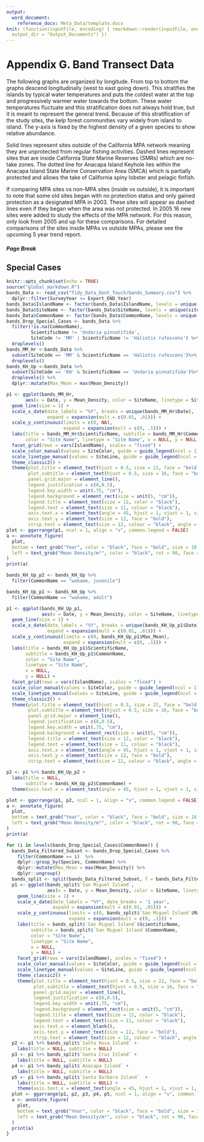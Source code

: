 ```yaml
---
output: 
  word_document:
    reference_docx: Meta_Data/template.docx
knit: (function(inputFile, encoding) { rmarkdown::render(inputFile, encoding = encoding,
  output_dir = "Output_Documents") })
---
```

# Appendix G. Band Transect Data

The following graphs are organized by longitude. From top to bottom the graphs descend longitudinally (west to east going down). This stratifies the islands by typical water temperatures and puts the coldest water at the top and progressively warmer water towards the bottom. These water temperatures fluctuate and this stratification does not always hold true, but it is meant to represent the general trend. Because of this stratification of the study sites, the kelp forest communities vary widely from island to island. The y-axis is fixed by the highest density of a given species to show relative abundance. 

Solid lines represent sites outside of the California MPA network meaning they are unprotected from regular fishing activities. Dashed lines represent sites that are inside California State Marine Reserves (SMRs) which are no-take zones. The dotted line for Anacapa Island Keyhole lies within the Anacapa Island State Marine Conservation Area (SMCA) which is partially protected and allows the take of California spiny lobster and pelagic finfish. 

If comparing MPA sites vs non-MPA sites (inside vs outside), it is important to note that some old sites began with no protection status and only gained protection as a designated MPA in 2003. These sites will appear as dashed lines even if they began when the area was not protected. In 2005 16 new sites were added to study the effects of the MPA network. For this reason, only look from 2005 and up for these comparisons. For detailed comparisons of the sites inside MPAs vs outside MPAs, please see the upcoming 5 year trend report. 

##### Page Break
## Special Cases

```r
knitr::opts_chunk$set(echo = TRUE)
source("global_markdown.R")
bands_Data <- read_csv("Tidy_Data_Dont_Touch/bands_Summary.csv") %>% 
  dplyr::filter(SurveyYear <= Export_END_Year)
bands_Data$IslandName <- factor(bands_Data$IslandName, levels = unique(siteInfo1$IslandName))
bands_Data$SiteName <- factor(bands_Data$SiteName, levels = unique(siteInfo1$SiteName))
bands_Data$CommonName <- factor(bands_Data$CommonName, levels = unique(bands_Data$CommonName))
bands_Drop_Special_Cases <- bands_Data %>% 
  filter(!is.na(CommonName),
         ScientificName != 'Undaria pinnatifida',
         SiteCode != 'MM' | ScientificName != 'Haliotis rufescens') %>%
  droplevels()
bands_MM_Hr <-bands_Data %>% 
  subset(SiteCode == 'MM' & ScientificName == 'Haliotis rufescens')%>%
  droplevels()
bands_KH_Up <-bands_Data %>% 
  subset(SiteCode == 'KH' & ScientificName == 'Undaria pinnatifida')%>%
  droplevels() %>% 
  dplyr::mutate(Max_Mean = max(Mean_Density))
```
```r
p1 <- ggplot(bands_MM_Hr,
       aes(x = Date, y = Mean_Density, color = SiteName, linetype = SiteName)) + 
  geom_line(size = 1) +
  scale_x_date(date_labels = "%Y", breaks = unique(bands_MM_Hr$Date),
               expand = expansion(mult = c(0.01, .01))) +
  scale_y_continuous(limits = c(0, NA), 
                     expand = expansion(mult = c(0, .1))) +
  labs(title = bands_MM_Hr$ScientificName, subtitle = bands_MM_Hr$CommonName,
       color = "Site Name", linetype = "Site Name", x = NULL, y = NULL) +
  facet_grid(rows = vars(IslandName), scales = "fixed") +
  scale_color_manual(values = SiteColor, guide = guide_legend(ncol = 1)) +
  scale_linetype_manual(values = SiteLine, guide = guide_legend(ncol = 1)) +
  theme_classic2() +
  theme(plot.title = element_text(hjust = 0.5, size = 22, face = "bold.italic"),
        plot.subtitle = element_text(hjust = 0.5, size = 16, face = "bold"),legend.position = "right",
        panel.grid.major = element_line(),
        legend.justification = c(0,0.5),
        legend.key.width = unit(.75, "cm"),
        legend.background = element_rect(size = unit(5, "cm")),
        legend.title = element_text(size = 12, color = "black"),
        legend.text = element_text(size = 11, colour = "black"),
        axis.text.x = element_text(angle = 45, hjust = 1, vjust = 1, size = 12, face = "bold"),
        axis.text.y = element_text(size = 12, face = "bold"),
        strip.text = element_text(size = 12, colour = "black", angle = 90))
plot <- ggarrange(p1, ncol = 1, align = "v", common.legend = FALSE)
a <- annotate_figure(
  plot,
  bottom = text_grob("Year", color = "black", face = "bold", size = 18, hjust = .4, x = .4),
  left = text_grob("Mean Density/m²", color = "black", rot = 90, face = "bold", size = 18)
)
print(a)
```
```r
bands_KH_Up_p2 <- bands_KH_Up %>% 
  filter(CommonName == "wakame, juvenile")

bands_KH_Up_p1 <- bands_KH_Up %>% 
  filter(CommonName == "wakame, adult")

p1 <- ggplot(bands_KH_Up_p1,
             aes(x = Date, y = Mean_Density, color = SiteName, linetype = SiteName)) + 
  geom_line(size = 1) +
  scale_x_date(date_labels = "%Y", breaks = unique(bands_KH_Up_p1$Date),
               expand = expansion(mult = c(0.01, .01))) +
  scale_y_continuous(limits = c(0, bands_KH_Up_p1$Max_Mean), 
                     expand = expansion(mult = c(0, .1))) +
  labs(title = bands_KH_Up_p1$ScientificName,  
       subtitle = bands_KH_Up_p1$CommonName,
       color = "Site Name",
       linetype = "Site Name",
       x = NULL,
       y = NULL) +
  facet_grid(rows = vars(IslandName), scales = "fixed") +
  scale_color_manual(values = SiteColor, guide = guide_legend(ncol = 1)) +
  scale_linetype_manual(values = SiteLine, guide = guide_legend(ncol = 1)) +
  theme_classic2() +
  theme(plot.title = element_text(hjust = 0.5, size = 22, face = "bold.italic"),
        plot.subtitle = element_text(hjust = 0.5, size = 16, face = "bold"),legend.position = "right",
        panel.grid.major = element_line(),
        legend.justification = c(0,0.5),
        legend.key.width = unit(.75, "cm"),
        legend.background = element_rect(size = unit(5, "cm")),
        legend.title = element_text(size = 12, color = "black"),
        legend.text = element_text(size = 11, colour = "black"),
        axis.text.x = element_text(angle = 45, hjust = 1, vjust = 1, size = 12, face = "bold"),
        axis.text.y = element_text(size = 12, face = "bold"),
        strip.text = element_text(size = 12, colour = "black", angle = 90))

p2 <- p1 %+% bands_KH_Up_p2 +
  labs(title = NULL,
       subtitle = bands_KH_Up_p2$CommonName) +
  theme(axis.text.x = element_text(angle = 45, hjust = 1, vjust = 1, size = 12, face = "bold"))

plot <- ggarrange(p1, p2, ncol = 1, align = "v", common.legend = FALSE)
a <- annotate_figure(
  plot,
  bottom = text_grob("Year", color = "black", face = "bold", size = 18, hjust = .4, x = .4),
  left = text_grob("Mean Density/m²", color = "black", rot = 90, face = "bold", size = 18)
)
print(a)

```
```r
for (i in levels(bands_Drop_Special_Cases$CommonName)) {
  bands_Data_Filtered_Subset <- bands_Drop_Special_Cases %>%
    filter(CommonName == i)  %>% 
    dplyr::group_by(Species, CommonName) %>% 
    dplyr::mutate(Max_Mean = max(Mean_Density)) %>% 
    dplyr::ungroup() 
  bands_split <- split(bands_Data_Filtered_Subset, f = bands_Data_Filtered_Subset$IslandName) 
  p1 <- ggplot(bands_split$`San Miguel Island`,
               aes(x = Date, y = Mean_Density, color = SiteName, linetype = SiteName)) + 
    geom_line(size = 1) +
    scale_x_date(date_labels = "%Y", date_breaks = '1 year',
                 expand = expansion(mult = c(0.01, .01))) +
    scale_y_continuous(limits = c(0, bands_split$`San Miguel Island`$Max_Mean), 
                       expand = expansion(mult = c(0, .1))) +
    labs(title = bands_split$`San Miguel Island`$ScientificName,  
         subtitle = bands_split$`San Miguel Island`$CommonName,
         color = "Site Name",
         linetype = "Site Name",
         x = NULL,
         y = NULL) +
    facet_grid(rows = vars(IslandName), scales = "fixed") +
    scale_color_manual(values = SiteColor, guide = guide_legend(ncol = 1)) +
    scale_linetype_manual(values = SiteLine, guide = guide_legend(ncol = 1)) +
    theme_classic2() +
    theme(plot.title = element_text(hjust = 0.5, size = 22, face = "bold.italic"),
          plot.subtitle = element_text(hjust = 0.5, size = 16, face = "bold"),legend.position = "right",
          panel.grid.major = element_line(),
          legend.justification = c(0,0.5),
          legend.key.width = unit(.75, "cm"),
          legend.background = element_rect(size = unit(5, "cm")),
          legend.title = element_text(size = 12, color = "black"),
          legend.text = element_text(size = 11, colour = "black"),
          axis.text.x = element_blank(),
          axis.text.y = element_text(size = 12, face = "bold"),
          strip.text = element_text(size = 12, colour = "black", angle = 90))
  p2 <- p1 %+% bands_split$`Santa Rosa Island` +
    labs(title = NULL, subtitle = NULL)
  p3 <- p1 %+% bands_split$`Santa Cruz Island` +
    labs(title = NULL, subtitle = NULL)
  p4 <- p1 %+% bands_split$`Anacapa Island` +
    labs(title = NULL, subtitle = NULL)
  p5 <- p1 %+% bands_split$`Santa Barbara Island`  +
    labs(title = NULL, subtitle = NULL) +
    theme(axis.text.x = element_text(angle = 45, hjust = 1, vjust = 1, size = 12, face = "bold"))
  plot <- ggarrange(p1, p2, p3, p4, p5, ncol = 1, align = "v", common.legend = FALSE)
  a <- annotate_figure(
    plot,
    bottom = text_grob("Year", color = "black", face = "bold", size = 18, hjust = .4, x = .4),
    left = text_grob("Mean Density/m²", color = "black", rot = 90, face = "bold", size = 18)
  )
  print(a)
}
```